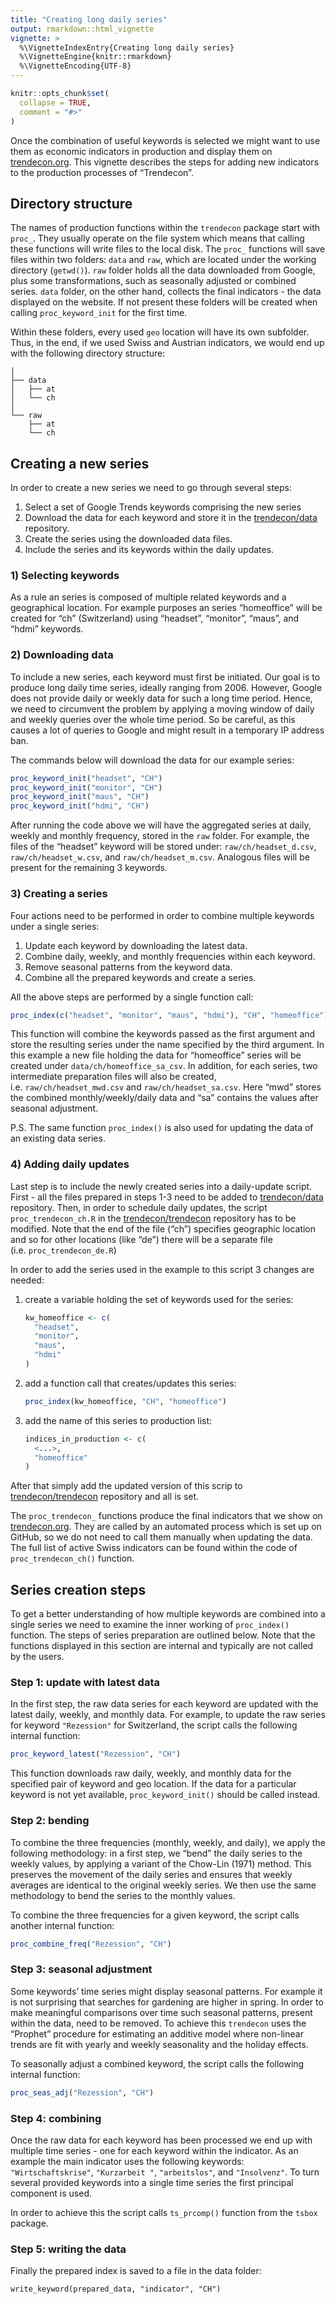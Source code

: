 ```yaml
---
title: "Creating long daily series"
output: rmarkdown::html_vignette
vignette: >
  %\VignetteIndexEntry{Creating long daily series}
  %\VignetteEngine{knitr::rmarkdown}
  %\VignetteEncoding{UTF-8}
---
```


```r
knitr::opts_chunk$set(
  collapse = TRUE,
  comment = "#>"
)
```

Once the combination of useful keywords is selected we might want to use them as economic indicators in production and display them on [trendecon.org](https://www.trendecon.org/).
This vignette describes the steps for adding new indicators to the production processes of "Trendecon".

## Directory structure ##

The names of production functions within the `trendecon` package start with `proc_`.
They usually operate on the file system which means that calling these functions will write files to the local disk.
The `proc_` functions will save files within two folders: `data` and `raw`, which are located under the working directory (`getwd()`).
`raw` folder holds all the data downloaded from Google, plus some transformations, such as seasonally adjusted or combined series.
`data` folder, on the other hand, collects the final indicators - the data displayed on the website.
If not present these folders will be created when calling `proc_keyword_init` for the first time.

Within these folders, every used `geo` location will have its own subfolder.
Thus, in the end, if we used Swiss and Austrian indicators, we would end up with the following directory structure:

```
│
├── data
│   ├── at
│   └── ch
│
└── raw
    ├── at
    └── ch
```

## Creating a new series ##

In order to create a new series we need to go through several steps:

1. Select a set of Google Trends keywords comprising the new series
2. Download the data for each keyword and store it in the [trendecon/data](https://github.com/trendecon/data) repository.
3. Create the series using the downloaded data files.
4. Include the series and its keywords within the daily updates.


### 1) Selecting keywords ###

As a rule an series is composed of multiple related keywords and a geographical location.
For example purposes an series "homeoffice" will be created for "ch" (Switzerland) using "headset", "monitor", "maus", and "hdmi" keywords.

### 2) Downloading data ###

To include a new series, each keyword must first be initiated.
Our goal is to produce long daily time series, ideally ranging from 2006.
However, Google does not provide daily or weekly data for such a long time period.
Hence, we need to circumvent the problem by applying a moving window of daily and weekly queries over the whole time period.
So be careful, as this causes a lot of queries to Google and might result in a temporary IP address ban.

The commands below will download the data for our example series:

```r
proc_keyword_init("headset", "CH")
proc_keyword_init("monitor", "CH")
proc_keyword_init("maus", "CH")
proc_keyword_init("hdmi", "CH")
```

After running the code above we will have the aggregated series at daily, weekly and monthly frequency, stored in the `raw` folder.
For example, the files of the "headset" keyword will be stored under: `raw/ch/headset_d.csv`, `raw/ch/headset_w.csv`, and `raw/ch/headset_m.csv`.
Analogous files will be present for the remaining 3 keywords.

### 3) Creating a series ###

Four actions need to be performed in order to combine multiple keywords under a single series:

1. Update each keyword by downloading the latest data.
2. Combine daily, weekly, and monthly frequencies within each keyword.
3. Remove seasonal patterns from the keyword data.
4. Combine all the prepared keywords and create a series.

All the above steps are performed by a single function call:

```r
proc_index(c("headset", "monitor", "maus", "hdmi"), "CH", "homeoffice")
```

This function will combine the keywords passed as the first argument and store the resulting series under the name specified by the third argument.
In this example a new file holding the data for "homeoffice" series will be created under `data/ch/homeoffice_sa_csv`.
In addition, for each series, two intermediate preparation files will also be created, i.e. `raw/ch/headset_mwd.csv` and `raw/ch/headset_sa.csv`.
Here "mwd" stores the combined monthly/weekly/daily data and "sa" contains the values after seasonal adjustment.

P.S. The same function `proc_index()` is also used for updating the data of an existing data series.


### 4) Adding daily updates ###

Last step is to include the newly created series into a daily-update script.
First - all the files prepared in steps 1-3 need to be added to [trendecon/data](https://github.com/trendecon/data) repository.
Then, in order to schedule daily updates, the script `proc_trendecon_ch.R` in the [trendecon/trendecon](https://github.com/trendecon/trendecon) repository has to be modified.
Note that the end of the file ("ch") specifies geographic location and so for other locations (like "de") there will be a separate file (i.e. `proc_trendecon_de.R`)

In order to add the series used in the example to this script 3 changes are needed:

1. create a variable holding the set of keywords used for the series:

   ```r
   kw_homeoffice <- c(
     "headset",
     "monitor",
     "maus",
     "hdmi"
   )
   ```

2. add a function call that creates/updates this series:

   ```r
   proc_index(kw_homeoffice, "CH", "homeoffice")
   ```

3. add the name of this series to production list:

   ```r
   indices_in_production <- c(
     <...>,
     "homeoffice"
   )
   ```

After that simply add the updated version of this scrip to [trendecon/trendecon](https://github.com/trendecon/trendecon) repository and all is set.

The `proc_trendecon_` functions produce the final indicators that we show on [trendecon.org](https://www.trendecon.org/).
They are called by an automated process which is set up on GitHub, so we do not need to call them manually when updating the data.
The full list of active Swiss indicators can be found within the code of `proc_trendecon_ch()` function.


## Series creation steps ##

To get a better understanding of how multiple keywords are combined into a single series we need to examine the inner working of `proc_index()` function.
The steps of series preparation are outlined below.
Note that the functions displayed in this section are internal and typically are not called by the users.

### Step 1: update with latest data ###

In the first step, the raw data series for each keyword are updated with the latest daily, weekly, and monthly data.
For example, to update the raw series for keyword `"Rezession"` for Switzerland, the script calls the following internal function:

```r
proc_keyword_latest("Rezession", "CH")
```

This function downloads raw daily, weekly, and monthly data for the specified pair of keyword and geo location.
If the data for a particular keyword is not yet available, `proc_keyword_init()` should be called instead.

### Step 2: bending ###

To combine the three frequencies (monthly, weekly, and daily), we apply the following methodology: in a first step, we "bend" the daily series to the weekly values, by applying a variant of the Chow-Lin (1971) method.
This preserves the movement of the daily series and ensures that weekly averages are identical to the original weekly series.
We then use the same methodology to bend the series to the monthly values.

To combine the three frequencies for a given keyword, the script calls another internal function:

```r
proc_combine_freq("Rezession", "CH")
```

### Step 3: seasonal adjustment ###

Some keywords' time series might display seasonal patterns.
For example it is not surprising that searches for gardening are higher in spring.
In order to make meaningful comparisons over time such seasonal patterns, present within the data, need to be removed.
To achieve this `trendecon` uses the "Prophet" procedure for estimating an additive model where non-linear trends are fit with yearly and weekly seasonality and the holiday effects.

To seasonally adjust a combined keyword, the script calls the following internal function:

```r
proc_seas_adj("Rezession", "CH")
```

### Step 4: combining ###

Once the raw data for each keyword has been processed we end up with multiple time series - one for each keyword within the indicator.
As an example the main indicator uses the following keywords: `"Wirtschaftskrise"`, `"Kurzarbeit "`, `"arbeitslos"`, and `"Insolvenz"`.
To turn several provided keywords into a single time series the first principal component is used.

In order to achieve this the script calls `ts_prcomp()` function from the `tsbox` package.

### Step 5: writing the data ###

Finally the prepared index is saved to a file in the data folder:

```
write_keyword(prepared_data, "indicator", "CH")
```

